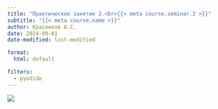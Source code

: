 ```yaml
---
title: "Практическое занятие 2.<br>{{< meta course.seminar.2 >}}"
subtitle: "{{< meta course.name >}}"
author: Красников А.С.
date: 2024-09-01
date-modified: last-modified

format:
  html: default

filters:
  - pyodide
---
```


![](./img/_lead.png){fig-align="center"}

